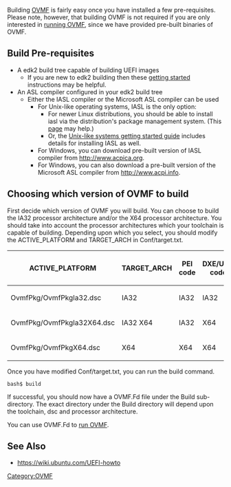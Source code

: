 [[Category:OVMF]]
Building [[OVMF]] is fairly easy once you have installed a few pre-requisites.  Please note, however, that building OVMF is not required if you are only interested in [[How to run OVMF|running OVMF]], since we have provided pre-built binaries of OVMF.

==Build Pre-requisites==

* A edk2 build tree capable of building UEFI images
** If you are new to edk2 building then these [[Getting Started with EDK II#Step-by-step Instructions|getting started]] instructions may be helpful.
* An ASL compiler configured in your edk2 build tree
** Either the IASL compiler or the Microsoft ASL compiler can be used
*** For Unix-like operating systems, IASL is the only option:
**** For newer Linux distributions, you should be able to install iasl via the distribution's package management system.  (This [[Using EDK II with Native GCC|page]] may help.)
**** Or, the [[Unix-like systems|Unix-like systems getting started guide]] includes details for installing IASL as well.
*** For Windows, you can download pre-built version of IASL compiler from http://www.acpica.org.
*** For Windows, you can also download a pre-built version of the Microsoft ASL compiler from http://www.acpi.info.

==Choosing which version of OVMF to build==

First decide which version of OVMF you will build.  You can choose to build the IA32 processor architecture and/or the X64 processor architecture.  You should take into account the processor architectures which your toolchain is capable of building.  Depending upon which you select, you should modify the ACTIVE_PLATFORM and TARGET_ARCH in Conf/target.txt.
{| class="wikitable"
! ACTIVE_PLATFORM            !! TARGET_ARCH !! PEI code !! DXE/UEFI code
|-
| OvmfPkg/OvmfPkgIa32.dsc    || IA32        || IA32     || IA32
|-
| OvmfPkg/OvmfPkgIa32X64.dsc || IA32 X64    || IA32      || X64
|-
| OvmfPkg/OvmfPkgX64.dsc     || X64         || X64      || X64
|}

Once you have modified Conf/target.txt, you can run the build command.

<pre>
bash$ build
</pre>

If successful, you should now have a OVMF.Fd file under the Build sub-directory.  The exact directory under the Build directory will depend upon the toolchain, dsc and processor architecture.

You can use OVMF.Fd to [[How to run OVMF|run OVMF]].

==See Also==
* https://wiki.ubuntu.com/UEFI-howto